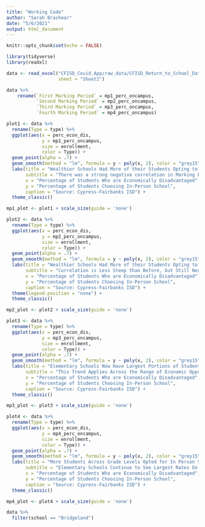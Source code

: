 ```yaml
---
title: "Working Code"
author: "Sarah Brashear"
date: "5/6/2021"
output: html_document
---
```


```r
knitr::opts_chunk$set(echo = FALSE)

library(tidyverse)
library(readxl)
```

```r
data <- read_excel("CFISD_Covid_App/raw_data/CFISD_Return_to_School_Data.xlsx",
                   sheet = "Sheet2")

data %>%
    rename(`First Marking Period` = mp1_perc_oncampus,
           `Second Marking Period` = mp2_perc_oncampus,
           `Third Marking Period` = mp3_perc_oncampus,
           `Fourth Marking Period` = mp4_perc_oncampus)
```


```r
plot1 <- data %>%
  rename(Type = type) %>%
  ggplot(aes(x = perc_econ_dis,
             y = mp1_perc_oncampus,
             size = enrollment,
             color = Type)) +
  geom_point(alpha = .7) +
  geom_smooth(method = "lm", formula = y ~ poly(x, 2), color = "grey15", se = FALSE) +
  labs(title = "Wealthier Schools Had More of their Students Opting to Learn In-Person",
       subtitle = "There was a strong negative correlation in Marking Period 1",
       x = "Percentage of Students Who are Economically Disadvantaged",
       y = "Percentage of Students Choosing In-Person School",
       caption = "Source: Cypress-Fairbanks ISD") +
  theme_classic() 

mp1_plot <- plot1 + scale_size(guide = 'none')
```

```r
plot2 <- data %>%
  rename(Type = type) %>%
  ggplot(aes(x = perc_econ_dis,
             y = mp2_perc_oncampus,
             size = enrollment,
             color = Type)) +
  geom_point(alpha = .7) +
  geom_smooth(method = "lm", formula = y ~ poly(x, 2), color = "grey15", se = FALSE) +
  labs(title = "Wealthier Schools Had More of their Students Opting to Learn In-Person",
       subtitle = "Correlation is Less Steep than Before, but Still Negative in Marking Period 2",
       x = "Percentage of Students Who are Economically Disadvantaged",
       y = "Percentage of Students Choosing In-Person School",
       caption = "Source: Cypress-Fairbanks ISD") +
  theme(legend.position = "none") +
  theme_classic() 

mp2_plot <- plot2 + scale_size(guide = 'none')
```

```r
plot3 <- data %>%
  rename(Type = type) %>%
  ggplot(aes(x = perc_econ_dis,
             y = mp3_perc_oncampus,
             size = enrollment,
             color = Type)) +
  geom_point(alpha = .7) +
  geom_smooth(method = "lm", formula = y ~ poly(x, 2), color = "grey15", se = FALSE) +
  labs(title = "Elementary Schools Now Have Largest Portions of Students In-Person",
       subtitle = "This Trend Applies Across the Range of Economic Opportunity",
       x = "Percentage of Students Who are Economically Disadvantaged",
       y = "Percentage of Students Choosing In-Person School",
       caption = "Source: Cypress-Fairbanks ISD") +
  theme_classic() 

mp3_plot <- plot3 + scale_size(guide = 'none')
```

```r
plot4 <- data %>%
  rename(Type = type) %>%
  ggplot(aes(x = perc_econ_dis,
             y = mp4_perc_oncampus,
             size = enrollment,
             color = Type)) +
  geom_point(alpha = .7) +
  geom_smooth(method = "lm", formula = y ~ poly(x, 2), color = "grey15", se = FALSE) +
  labs(title = "More Students Across Grade Levels Opted for In Person School",
       subtitle = "Elementary Schools Continue to See Largest Rates On Campus in Marking Period 4",
       x = "Percentage of Students Who are Economically Disadvantaged",
       y = "Percentage of Students Choosing In-Person School",
       caption = "Source: Cypress-Fairbanks ISD") +
  theme_classic() 

mp4_plot <- plot4 + scale_size(guide = 'none')
```


```r
data %>%
  filter(school == "Bridgeland") 
```

